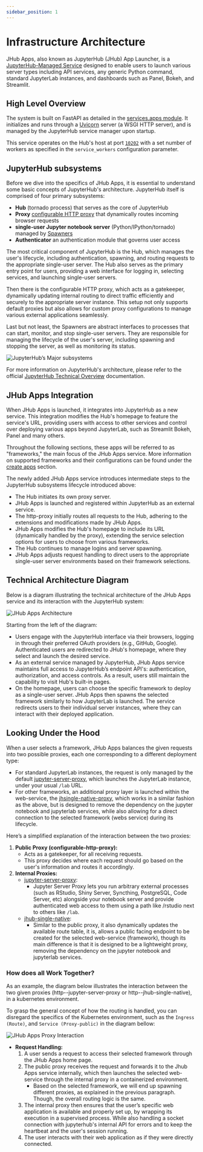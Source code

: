 ```yaml
---
sidebar_position: 1
---
```


# Infrastructure Architecture

JHub Apps, also known as JupyterHub (JHub) App Launcher, is a [JupyterHub-Managed Service](https://jupyterhub.readthedocs.io/en/stable/reference/services.html#launching-a-hub-managed-service) designed to enable users to launch various server types including API services, any generic Python command, standard JupyterLab instances, and dashboards such as Panel, Bokeh, and Streamlit.

## High Level Overview

The system is built on FastAPI as detailed in the [services.apps module](https://github.com/nebari-dev/jhub-apps/blob/main/jhub_apps/service/app.py). It initializes and runs through a [Uvicorn](https://www.uvicorn.org/) server (a WSGI HTTP server), and is managed by the JupyterHub service manager upon startup.

This service operates on the Hub's host at port [`10202`](https://github.com/nebari-dev/jhub-apps/blob/main/jhub_apps/configuration.py#L56) with a set number of workers as specified in the `service_workers` configuration parameter.

## JupyterHub subsystems

Before we dive into the specifics of JHub Apps, it is essential to understand some basic
concepts of JupyterHub's architecture. JupyterHub itself is comprised of four primary subsystems:

- **Hub** (tornado process) that serves as the core of JupyterHub
- **Proxy** [configurable HTTP proxy](https://github.com/jupyterhub/configurable-http-proxy)
  that dynamically routes incoming browser requests
- **single-user Jupyter notebook server** (Python/IPython/tornado) managed by [Spawners](https://jupyterhub.readthedocs.io/en/stable/reference/spawners.html#spawners-reference)
- **Authenticator** an authentication module that governs user access

The most critical component of JupyterHub is the Hub, which manages the user's
lifecycle, including authentication, spawning, and routing requests to the appropriate
single-user server. The Hub also serves as the primary entry point for users, providing
a web interface for logging in, selecting services, and launching single-user servers.

Then there is the configurable HTTP proxy, which acts as a gatekeeper, dynamically updating internal routing to direct traffic efficiently and securely to the appropriate server instance. This setup not only supports default proxies but also allows for custom proxy configurations to manage various external applications seamlessly.

Last but not least, the Spawners are abstract interfaces to processes that can start,
monitor, and stop single-user servers. They are responsible for managing the lifecycle
of the user's server, including spawning and stopping the server, as well as monitoring
its status.

![JupyterHub’s Major subsystems](/img/jhub_subsystems.png)

For more information on JupyterHub's architecture, please refer to the official
[JupyterHub Technical Overview](https://jupyterhub.readthedocs.io/en/stable/reference/technical-overview.html#) documentation.

## JHub Apps Integration

When JHub Apps is launched, it integrates into JupyterHub as a new service. This
integration modifies the Hub's homepage to feature the service's URL, providing users
with access to other services and control over deploying various apps beyond JupyterLab,
such as Streamlit Bokeh, Panel and many others.

Throughout the following sections, these apps will be referred to as "frameworks," the
main focus of the JHub Apps service. More information on supported frameworks and their
configurations can be found under the [create apps](/docs/category/create-apps) section.

The newly added JHub Apps service introduces intermediate steps to the JupyterHub
subsystems lifecycle introduced above:

- The Hub initiates its own proxy server.
- JHub Apps is launched and registered within JupyterHub as an external service.
- The http-proxy initially routes all requests to the Hub, adhering to the extensions and
  modifications made by JHub Apps.
- JHub Apps modifies the Hub's homepage to include its URL (dynamically handled by the
  proxy), extending the service selection options for users to choose from various
  frameworks.
- The Hub continues to manage logins and server spawning.
- JHub Apps adjusts request handling to direct users to the appropriate single-user
  server environments based on their framework selections.

## Technical Architecture Diagram

Below is a diagram illustrating the technical architecture of the JHub Apps service and its interaction with the JupyterHub system:

![JHub Apps Architecture](/img/jhub_service_diagram.png)

Starting from the left of the diagram:
- Users engage with the JupyterHub interface via their browsers, logging in through
  their preferred OAuth providers (e.g., GitHub, Google). Authenticated users are
  redirected to JHub's homepage, where they select and launch the desired service.
- As an external service managed by JupyterHub, JHub Apps service maintains full access to
  JupyterHub’s endpoint API's: authentication, authorization, and access controls. As a result, users
  still maintain the capability to visit Hub's built-in pages.
- On the homepage, users can choose the specific framework to deploy as a single-user
  server. JHub Apps then spawns the selected framework similarly to how JupyterLab is
  launched. The service redirects users to their individual server instances, where they
  can interact with their deployed application.

## Looking Under the Hood

When a user selects a framework, JHub Apps balances the given requests into two possible
proxies, each one corresponding to a different deployment type:
- For standard JupyterLab instances, the request is only managed by the default
[jupyter-server-proxy](https://github.com/jupyterhub/jupyter-server-proxy), which
launches the JupyterLab instance, under your usual `/lab` URL.
- For other frameworks, an additional proxy layer is launched within the web-service, the
[jhsingle-native-proxy](https://github.com/ideonate/jhsingle-native-proxy), which
works in a similar fashion as the above, but is designed to remove the dependency on the
jupyter notebook and jupyterlab services, while also allowing for a direct connection to the
selected framework (webs service) during its lifecycle.

Here’s a simplified explanation of the interaction between the two proxies:

1. **Public Proxy (configurable-http-proxy):**
   - Acts as a gatekeeper, for all receiving requests.
   - This proxy decides where each request should go based on the user's information and
     routes it accordingly.
2. **Internal Proxies:**
    - [jupyter-server-proxy](https://github.com/jupyterhub/jupyter-server-proxy):
      - Jupyter Server Proxy lets you run arbitrary external processes (such as RStudio,
        Shiny Server, Syncthing, PostgreSQL, Code Server, etc) alongside your notebook
        server and provide authenticated web access to them using a path like /rstudio
        next to others like `/lab`.
    - [jhub-single-native](https://github.com/ideonate/jhsingle-native-proxy):
      - Similar to the public proxy, it also dynamically updates the available route
        table, it is, allows a public facing endpoint to be created for the selected
        web-service (framework), though its main difference is that it is designed to be
        a lightweight proxy, removing the dependency on the jupyter notebook and
        jupyterlab services.

### How does all Work Together?

As an example, the diagram below illustrates the interaction between the two given
proxies (http--jupyter-server-proxy or http--jhub-single-native), in a kubernetes
environment.

To grasp the general concept of how the routing is handled, you can disregard the
specifics of the Kubernetes environment, such as the `Ingress (Route)`, and `Service
(Proxy-public)` in the diagram bellow:

![JHub Apps Proxy Interaction](/img/jhub_single_native_proxy.png)

- **Request Handling:**
  1. A user sends a request to access their selected framework through the JHub Apps
     home page.
  2. The public proxy receives the request and forwards it to the Jhub Apps service
     internally, which then launches the selected web-service through the internal proxy
     in a containerized environment.
      - Based on the selected framework, we will end up spawning different proxies, as
      explained in the previous paragraph. Though, the overall routing logic is the same.
  3. The internal proxy then ensures that the user’s specific web application is
     available and properly set up, by wrapping its execution in a supervised process.
     While also handling a socket connection with jupyterhub's internal API for errors
     and to keep the heartbeat and the user's session running.
  4. The user interacts with their web application as if they were directly connected.
